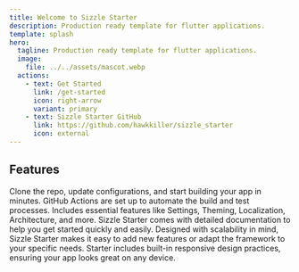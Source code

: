 ```yaml
---
title: Welcome to Sizzle Starter
description: Production ready template for flutter applications.
template: splash
hero:
  tagline: Production ready template for flutter applications.
  image:
    file: ../../assets/mascot.webp
  actions:
    - text: Get Started
      link: /get-started
      icon: right-arrow
      variant: primary
    - text: Sizzle Starter GitHub
      link: https://github.com/hawkkiller/sizzle_starter
      icon: external
---
```



## Features

<CardGrid stagger>
	<Card title="Quick Start" icon="rocket">
		Clone the repo, update configurations, and start building your app in minutes.
	</Card>
	<Card title="Robust CI" icon="setting">
	  GitHub Actions are set up to automate the build and test processes.
	</Card>
	<Card title="Production-Ready Features" icon="puzzle">
		Includes essential features like Settings, Theming, Localization, Architecture, and more.
	</Card>
	<Card title="Comprehensive Documentation" icon="document">
		Sizzle Starter comes with detailed documentation to help you get started quickly and easily.
	</Card>
	<Card title="Extensible Architecture" icon="approve-check">
		Designed with scalability in mind, Sizzle Starter makes it easy to add new features or adapt the framework to your specific needs.
	</Card>
	<Card title="Responsive Design" icon="laptop">
		Starter includes built-in responsive design practices, ensuring your app looks great on any device.
	</Card>
</CardGrid>

